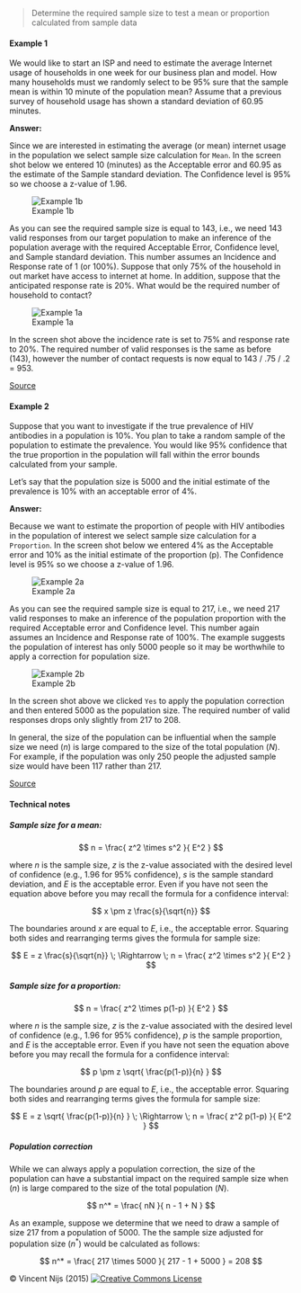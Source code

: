 > Determine the required sample size to test a mean or proportion calculated from sample data

#### Example 1

We would like to start an ISP and need to estimate the average Internet usage of households in one week for our business plan and model. How many households must we randomly select to be 95\% sure that the sample mean is within 10 minute of the population mean? Assume that a previous survey of household usage has shown a standard deviation of 60.95 minutes.

**Answer:**

Since we are interested in estimating the average (or mean) internet usage in the population we select sample size calculation for `Mean`. In the screen shot below we entered 10 (minutes) as the Acceptable error and 60.95 as the estimate of the Sample standard deviation. The Confidence level is 95\% so we choose a z-value of 1.96.

![Example 1b](figures_quant/sample_size_ex1a.png)

As you can see the required sample size is equal to 143, i.e., we need 143 valid responses from our target population to make an inference of the population average with the required Acceptable Error, Confidence level, and Sample standard deviation. This number assumes an Incidence and Response rate of 1 (or 100\%). Suppose that only 75\% of the household in out market have access to internet at home. In addition, suppose that the anticipated response rate is 20\%. What would be the required number of household to contact?

![Example 1a](figures_quant/sample_size_ex1b.png)

In the screen shot above the incidence rate is set to 75\% and response rate to 20\%. The required number of valid responses is the same as before (143), however the number of contact requests is now equal to 143 / .75 / .2 = 953.

<a href="http://www.isixsigma.com/tools-templates/sampling-data/how-determine-sample-size-determining-sample-size/" target="_blank">Source</a>

#### Example 2

Suppose that you want to investigate if the true prevalence of HIV antibodies in a population is 10\%. You plan to take a random sample of the population to estimate the prevalence. You would like 95\% confidence that the true proportion in the population will fall within the error bounds calculated from your sample.

Let's say that the population size is 5000 and the initial estimate of the prevalence is 10\% with an acceptable error of 4\%.

**Answer:**

Because we want to estimate the proportion of people with HIV antibodies in the population of interest we select sample size calculation for a `Proportion`. In the screen shot below we entered 4\% as the Acceptable error and 10\% as the initial estimate of the proportion (p). The Confidence level is 95\% so we choose a z-value of 1.96.

![Example 2a](figures_quant/sample_size_ex2a.png)

As you can see the required sample size is equal to 217, i.e., we need 217 valid responses to make an inference of the population proportion with the required Acceptable error and Confidence level. This number again assumes an Incidence and Response rate of 100\%. The example suggests the population of interest has only 5000 people so it may be worthwhile to apply a correction for population size.

![Example 2b](figures_quant/sample_size_ex2b.png)

In the screen shot above we clicked `Yes` to apply the population correction and then entered 5000 as the population size. The required number of valid responses drops only slightly from 217 to 208.

In general, the size of the population can be influential when the sample size we need ($n$) is large compared to the size of the total population ($N$). For example, if the population was only 250 people the adjusted sample size would have been 117 rather than 217.

<a href="http://bphc.hrsa.gov/policiesregulations/performancemeasures/patientsurvey/calculating.html" target="_blank">Source</a>

#### Technical notes

##### Sample size for a mean:

$$
	n = \frac{ z^2 \times s^2 }{ E^2 }
$$

where $n$ is the sample size, $z$ is the z-value associated with the desired level of confidence (e.g., 1.96 for 95\% confidence), $s$ is the sample standard deviation, and $E$ is the acceptable error. Even if you have not seen the equation above before you may recall the formula for a confidence interval:

$$
	x \pm z \frac{s}{\sqrt{n}}
$$

The boundaries around $x$ are equal to $E$, i.e., the acceptable error. Squaring both sides and rearranging terms gives the formula for sample size:

$$
	E = z \frac{s}{\sqrt{n}} \; \Rightarrow \; n = \frac{ z^2 \times s^2 }{ E^2 }
$$


##### Sample size for a proportion:

$$
	n = \frac{ z^2 \times p(1-p) }{ E^2 }
$$

where $n$ is the sample size, $z$ is the z-value associated with the desired level of confidence (e.g., 1.96 for 95\% confidence), $p$ is the sample proportion, and $E$ is the acceptable error. Even if you have not seen the equation above before you may recall the formula for a confidence interval:

$$
	p \pm z \sqrt{ \frac{p(1-p)}{n} }
$$

The boundaries around $p$ are equal to $E$, i.e., the acceptable error. Squaring both sides and rearranging terms gives the formula for sample size:

$$
	E = z \sqrt{ \frac{p(1-p)}{n} } \; \Rightarrow \; n = \frac{ z^2 p(1-p) }{ E^2 }
$$

##### Population correction

While we can always apply a population correction, the size of the population can have a substantial impact on the required sample size when ($n$) is large compared to the size of the total population ($N$).

$$
	n^* = \frac{ nN }{ n - 1 + N }
$$

As an example, suppose we determine that we need to draw a sample of size 217 from a population of 5000. The the sample size adjusted for population size ($n^*$) would be calculated as follows:

$$
	n^* = \frac{ 217 \times 5000 }{ 217 - 1 + 5000 } = 208
$$

&copy; Vincent Nijs (2015) <a rel="license" href="http://creativecommons.org/licenses/by-nc-sa/4.0/" target="_blank"><img alt="Creative Commons License" style="border-width:0" src="imgs/80x15.png" /></a>
